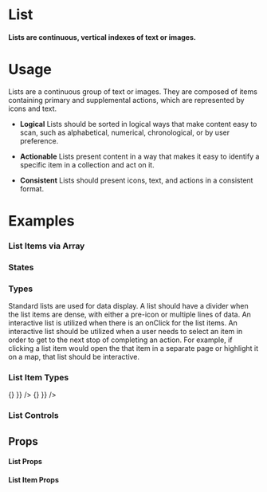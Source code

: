 
<Meta title="Data Display|List" component={List} />

# List

#### Lists are continuous, vertical indexes of text or images.

<Preview withToolbar>
  <Story name="Standard">
    <List title="My List" >
      <ListItem title="List Item" />
      <ListItem title="List Item" />
      <ListItem title="List Item" />
    </List>
  </Story>
</Preview>

# Usage

Lists are a continuous group of text or images. They are composed of items containing primary and supplemental actions, which are represented by icons and text.

- **Logical**
Lists should be sorted in logical ways that make content easy to scan, such as alphabetical, numerical, chronological, or by user preference.

- **Actionable**
Lists present content in a way that makes it easy to identify a specific item in a collection and act on it.

- **Consistent**
Lists should present icons, text, and actions in a consistent format.

# Examples

### List Items via Array

<Preview withToolbar>
  <Story name="List Items via Array" isInteractive>
    <List title="List Items via Array" data={listData} />
  </Story>
</Preview>

### States

<Preview>
  <Story name="States">
    <List >
      <ListItem
        title="List Item (standard)"
        description="This is the description"
      />
      <ListItem
        title="List Item (selected)"
        description="This is the description"
        isSelected
      />
      <ListItem
        title="List Item (disabled)"
        description="This is the description"
        disabled
      />
    </List>
  </Story>
</Preview>

### Types

Standard lists are used for data display. A list should have a divider when the list items are dense, with either a pre-icon or multiple lines of data. An interactive list is utilized when there is an onClick for the list items. An interactive list should be utilized when a user needs to select an item in order to get to the next stop of completing an action. For example, if clicking a list item would open the that item in a separate page or highlight it on a map, that list should be interactive.

<Preview>
  <Story name="Types">
    <Grid columns="2">
      <List title="Standard" >
        <ListItem
          title="List Item"
          description="This is the description"
        />
        <ListItem
          title="List Item"
          description="This is the description"
        />
        <ListItem
          title="List Item"
          description="This is the description"
        />
      </List>
      <List title="Standard (inverse)" isInverse>
        <ListItem
          title="List Item"
          description="This is the description"
        />
        <ListItem
          title="List Item"
          description="This is the description"
        />
        <ListItem
          title="List Item"
          description="This is the description"
        />
      </List>
      <List title="With a Divider" isDivided>
        <ListItem
          title="List Item"
          description="This is the description"
        />
        <ListItem
          title="List Item"
          description="This is the description"
        />
        <ListItem
          title="List Item"
          description="This is the description"
        />
      </List>
      <List title="With a Divider (inverse)" isDivided isInverse>
        <ListItem
          title="List Item"
          description="This is the description"
        />
        <ListItem
          title="List Item"
          description="This is the description"
        />
        <ListItem
          title="List Item"
          description="This is the description"
        />
      </List>
      <List title="Interactive" isInteractive>
        <ListItem title="List Item" description="This is the description" />
        <ListItem title="List Item" description="This is the description" />
        <ListItem title="List Item" description="This is the description" />
      </List>
       <List title="Interactive (inverse)" isInteractive isInverse>
        <ListItem title="List Item" description="This is the description" />
        <ListItem title="List Item" description="This is the description" />
        <ListItem title="List Item" description="This is the description" />
      </List>
    </Grid>
  </Story>
</Preview>

### List Item Types

<Preview>
  <Story name="List Item Types">
    <Grid columns="2">
      <List title="Pre-Label">
        <ListItem
          title="List Item"
          description="This is the description"
          pre={{ label: "AB" }}
        />
        <ListItem
          title="List Item"
          description="This is the description"
          pre={{ label: "CD" }}
        />
        <ListItem
          title="List Item"
          description="This is the description"
          pre={{ label: "EF" }}
        />
        <ListItem
          title="List Item"
          description="This is the description"
          pre={{ label: "GH" }}
        />
      </List>
      <List title="Post Label">
        <ListItem
          title="List Item"
          description="This is the description"
          post={{ type: "label", label: "Label" }}
        />
        <ListItem
          title="List Item"
          description="This is the description"
          post={{ type: "label", label: "6" }}
        />
        <ListItem
          title="List Item"
          description="This is the description"
          post={{ type: "label", label: "NEW!" }}
        />
        <ListItem
          title="List Item"
          description="This is the description"
          post={{ type: "label", label: "9" }}
        />
      </List>
      <List title="Post Icon">
        <ListItem
          title="List Item"
          description="This is the description"
          post={{ type: "icon", icon: "right" }}
        />
        <ListItem
          title="List Item"
          description="This is the description"
          post={{ type: "icon", icon: "info" }}
        />
        <ListItem
          title="List Item"
          description="This is the description"
          post={{ type: "icon", icon: "home", onClick: () => {} }}
        />
        <ListItem
          title="List Item"
          description="This is the description"
          post={{ type: "icon", icon: "bookmark", onClick: () => {} }}
        />
      </List>
    </Grid>
  </Story>
</Preview>

### List Controls

<Preview>
  <Story name="List Controls">
    <Grid columns="2">
      <List title="Checkbox">
        <ListItem
          title="List Item"
          description="This is the description"
          post={{ type: "checkbox" }}
        />
        <ListItem
          title="List Item"
          description="This is the description"
          post={{ type: "checkbox" }}
        />
        <ListItem
          title="List Item"
          description="This is the description"
          post={{ type: "checkbox" }}
        />
        <ListItem
          title="List Item"
          description="This is the description"
          post={{ type: "checkbox" }}
        />
      </List>
      <List title="Toggle">
        <ListItem
          title="List Item"
          description="This is the description"
          post={{ type: "toggle" }}
        />
        <ListItem
          title="List Item"
          description="This is the description"
          post={{ type: "toggle" }}
        />
        <ListItem
          title="List Item"
          description="This is the description"
          post={{ type: "toggle" }}
        />
        <ListItem
          title="List Item"
          description="This is the description"
          post={{ type: "toggle" }}
        />
      </List>
    </Grid>
  </Story>
</Preview>

## Props

#### List Props
<Props of={List} />

#### List Item Props
<Props of={ListItem} />
